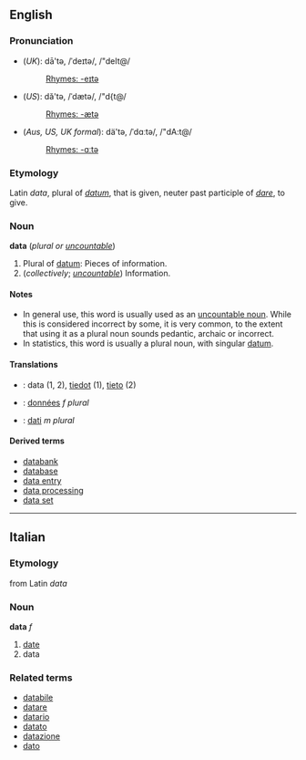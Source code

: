 ==English==
===Pronunciation===
*(''UK''): dā'tə, /ˈdeɪtə/, /"deIt@/
*:[[Rhymes:English:-eɪtə|Rhymes: -eɪtə]]
*(''US''): dă'tə, /ˈdætə/, /"d{t@/
*:[[Rhymes:English:-ætə|Rhymes: -ætə]]
*(''Aus, US, UK formal''): dä'tə, /ˈdɑːtə/, /"dA:t@/
*:[[Rhymes:English:-ɑːtə|Rhymes: -ɑːtə]]

===Etymology===
Latin ''data'', plural of ''[[datum#Latin|datum]]'', that is given, neuter past participle of ''[[dare#Latin|dare]]'', to give.

===Noun===
'''data''' (''plural or [[uncountable]]'')

# Plural of [[datum]]: Pieces of information.
# (''collectively''; ''[[uncountable]]'') Information.

====Notes====
*In general use, this word is usually used as an [[uncountable noun]].  While this is considered incorrect by some, it is very common, to the extent that using it as a plural noun sounds pedantic, archaic or incorrect.
*In statistics, this word is usually a plural noun, with singular [[datum]].
<!-- there is a strong move to hypercorrect this usage based on misapplied interpretation of the word's Latin origin. Correctors claim it's being misused as a singular noun though they are apparently oblivious to the fact that English has a concept of uncountable nouns. Few people would use the plural '''datas''' and both '''datum''' and '''several data''' sound pedantic, archaic, or wrong to most people.-->

====Translations====
*{{fi}}: data (1, 2), [[tiedot]] (1), [[tieto]] (2)
*{{fr}}: [[données]] ''f plural''
*{{it}}: [[dati]] ''m plural''

====Derived terms====
*[[databank]]
*[[database]]
*[[data entry]]
*[[data processing]]
*[[data set]]

----

==Italian==
===Etymology===
from Latin ''data''
===Noun===
'''data''' ''f''

# [[date]]
# data

===Related terms===
*[[databile]]
*[[datare]]
*[[datario]]
*[[datato]]
*[[datazione]]
*[[dato]]
